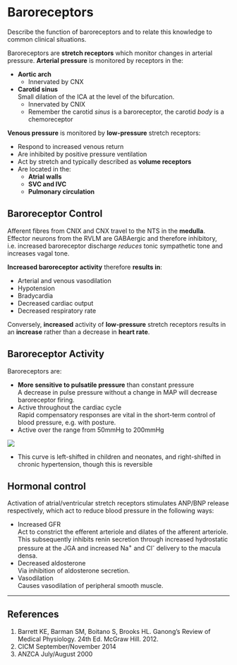 # Baroreceptors

:::CICM
Describe the function of baroreceptors and to relate this knowledge to common clinical situations.
:::

Baroreceptors are **stretch receptors** which monitor changes in arterial pressure. **Arterial pressure** is monitored by receptors in the:

* **Aortic arch**
    * Innervated by CNX
* **Carotid sinus**\
Small dilation of the ICA at the level of the bifurcation.
    * Innervated by CNIX
    * Remember the carotid *sinus* is a baroreceptor, the carotid *body* is a chemoreceptor

**Venous pressure** is monitored by **low-pressure** stretch receptors:

* Respond to increased venous return
* Are inhibited by positive pressure ventilation
* Act by stretch and typically described as **volume receptors**
* Are located in the:
    * **Atrial walls**
    * **SVC and IVC**
    * **Pulmonary circulation**

## Baroreceptor Control

Afferent fibres from CNIX and CNX travel to the NTS in the **medulla**. Effector neurons from the RVLM are GABAergic and therefore inhibitory, i.e. increased baroreceptor discharge *reduces* tonic sympathetic tone and increases vagal tone.

**Increased baroreceptor activity** therefore **results in**:

* Arterial and venous vasodilation
* Hypotension
* Bradycardia
* Decreased cardiac output
* Decreased respiratory rate

Conversely, **increased** activity of **low-pressure** stretch receptors results in an **increase** rather than a decrease in **heart rate**.

## Baroreceptor Activity

Baroreceptors are:

* **More sensitive to pulsatile pressure** than constant pressure\
A decrease in pulse pressure without a change in MAP will decrease baroreceptor firing.
* Active throughout the cardiac cycle\
Rapid compensatory responses are vital in the short-term control of blood pressure, e.g. with posture.
* Active over the range from 50mmHg to 200mmHg

<img src="/resources/baroreceptors.svg">

* This curve is left-shifted in children and neonates, and right-shifted in chronic hypertension, though this is reversible

## Hormonal control

Activation of atrial/ventricular stretch receptors stimulates ANP/BNP release respectively, which act to reduce blood pressure in the following ways:

* Increased GFR\
Act to constrict the efferent arteriole and dilates of the afferent arteriole. This subsequently inhibits renin secretion through increased hydrostatic pressure at the JGA and increased Na^+^ and Cl^-^ delivery to the macula densa.
* Decreased aldosterone\
Via inhibition of aldosterone secretion.
* Vasodilation\
Causes vasodilation of peripheral smooth muscle.

---

## References

1. Barrett KE, Barman SM, Boitano S, Brooks HL. Ganong's Review of Medical Physiology. 24th Ed. McGraw Hill. 2012.
2. CICM September/November 2014
3. ANZCA July/August 2000